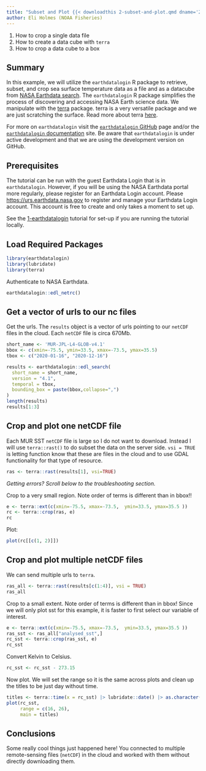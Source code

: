 ```yaml
---
title: "Subset and Plot {{< downloadthis 2-subset-and-plot.qmd dname='2-subset-and-plot.qmd' >}}"
author: Eli Holmes (NOAA Fisheries)
---
```


::: {.callout-note title="Learning Objectives"}
1.  How to crop a single data file
2.  How to create a data cube with `terra`
3.  How to crop a data cube to a box
:::

## Summary

In this example, we will utilize the `earthdatalogin` R package to retrieve, subset, and crop sea surface temperature data as a file and as a datacube from [NASA Earthdata search](https://search.earthdata.nasa.gov/search). The `earthdatalogin` R package simplifies the process of discovering and accessing NASA Earth science data. We manipulate with the [terra](https://rspatial.github.io/terra/) package. terra is a very versatile package and we are just scratching the surface. Read more about terra [here](https://rspatial.org/spatial/index.html).

For more on `earthdatalogin` visit the [`earthdatalogin` GitHub](https://github.com/boettiger-lab/earthdatalogin/) page and/or the [`earthdatalogin` documentation](https://boettiger-lab.github.io/earthdatalogin/) site. Be aware that `earthdatalogin` is under active development and that we are using the development version on GitHub.

## Prerequisites

The tutorial can be run with the guest Earthdata Login that is in `earthdatalogin`. However, if you will be using the NASA Earthdata portal more regularly, please register for an Earthdata Login account. Please <https://urs.earthdata.nasa.gov> to register and manage your Earthdata Login account. This account is free to create and only takes a moment to set up.

See the [1-earthdatalogin](1-earthdatalogin.html) tutorial for set-up if you are running the tutorial locally.

## Load Required Packages

```r
library(earthdatalogin)
library(lubridate)
library(terra)
```

Authenticate to NASA Earthdata.

```r
earthdatalogin::edl_netrc() 
```

## Get a vector of urls to our nc files

Get the urls. The `results` object is a vector of urls pointing to our `netCDF` files in the cloud. Each `netCDF` file is circa 670Mb.

```r
short_name <- 'MUR-JPL-L4-GLOB-v4.1'
bbox <- c(xmin=-75.5, ymin=33.5, xmax=-73.5, ymax=35.5) 
tbox <- c("2020-01-16", "2020-12-16")

results <- earthdatalogin::edl_search(
  short_name = short_name,
  version = "4.1",
  temporal = tbox, 
  bounding_box = paste(bbox,collapse=",")
)
length(results)
results[1:3]
```

## Crop and plot one netCDF file

Each MUR SST `netCDF` file is large so I do not want to download. Instead I will use `terra::rast()` to do subset the data on the server side. `vsi = TRUE` is letting function know that these are files in the cloud and to use GDAL functionality for that type of resource.

```r
ras <- terra::rast(results[1], vsi=TRUE)
```

*Getting errors? Scroll below to the troubleshooting section.*

Crop to a very small region. Note order of terms is different than in bbox!!

```r
e <- terra::ext(c(xmin=-75.5, xmax=-73.5,  ymin=33.5, ymax=35.5 ))
rc <- terra::crop(ras, e)
rc
```

Plot:

```r
plot(rc[[c(1, 2)]])
```

## Crop and plot multiple netCDF files

We can send multiple urls to `terra`.

```r
ras_all <- terra::rast(results[c(1:4)], vsi = TRUE)
ras_all
```

Crop to a small extent. Note order of terms is different than in bbox! Since we will only plot sst for this example, it is faster to first select our variable of interest.

```r
e <- terra::ext(c(xmin=-75.5, xmax=-73.5,  ymin=33.5, ymax=35.5 ))
ras_sst <- ras_all["analysed_sst",]
rc_sst <- terra::crop(ras_sst, e)
rc_sst
```

Convert Kelvin to Celsius.

```r
rc_sst <- rc_sst - 273.15
```

Now plot. We will set the range so it is the same across plots and clean up the titles to be just day without time.

```r
titles <- terra::time(x = rc_sst) |> lubridate::date() |> as.character()
plot(rc_sst, 
     range = c(16, 26),
     main = titles)
```

## Conclusions

Some really cool things just happened here! You connected to multiple remote-sensing files (`netCDF`) in the cloud and worked with them without directly downloading them.

